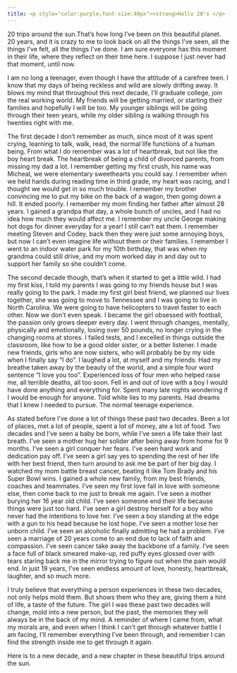 ```yaml
---
title: <p style="color:purple;font-size:40px"><strong>Hello 20's </p>
---
```

20 trips around the sun.That's how long I've been on this beautiful planet. 20 years, and it is crazy to me to look back on all the things I've seen, all the things I've felt, all the things I've done. I am sure everyone has this moment in their life, where they reflect on their time here. I suppose I just never had that moment, until now. 

I am no long a teenager, even though I have the attitude of a carefree teen. I know that my days of being reckless and wild are slowly drifting away. It blows my mind that throughout this next decade, I'll graduate college, join the real working world. My friends will be getting married, or starting their families and hopefully I will be too. My younger siblings will be going through their teen years, while my older sibling is walking through his twenties right with me. 

The first decade I don't remember as much, since most of it was spent crying, learning to talk, walk, read, the normal life functions of a human being. From what I do remember was a lot of heartbreak, but not like the boy heart break. The heartbreak of being a child of divorced parents, from missing my dad a lot. I remember getting my first crush, his name was Micheal, we were elementary sweethearts you could say. I remember when we held hands during reading time in third grade, my heart was racing, and I thought we would get in so much trouble. I remember my brother convincing me to put my bike on the back of a wagon, then going down a hill. It ended poorly. I remember my mom finding her father after almost 28 years. I gained a grandpa that day, a whole bunch of uncles, and I had no idea how much they would affect me. I remember my uncle George making hot dogs for dinner everyday for a year! I still can't eat them. I remember meeting Steven and Codey, back then they were just some annoying boys, but now I can't even imagine life without them or their families. I remember I went to an indoor water park for my 10th birthday, that was when my grandma could still drive, and my mom worked day in and day out to support her family so she couldn't come. 

The second decade though, that's when it started to get a little wild. I had my first kiss, I told my parents I was going to my friends house but I was really going to the park. I made my first girl best friend, we planned our lives together, she was going to move to Tennessee and I was going to live in North Carolina. We were going to have helicopters to travel faster to each other. Now we don't even speak. I became the girl obsessed with football, the passion only grows deeper every day. I went through changes, mentally, physically and emotionally, losing over 50 pounds, no longer crying in the changing rooms at stores. I failed tests, and I excelled in things outside the classroom, like how to be a good older sister, or a better listener. I made new friends, girls who are now sisters, who will probably be by my side when I finally say "I do". I laughed a lot, at myself and my friends. Had my breathe taken away by the beauty of the world, and a simple four word sentence "I love you too". Experienced loss of four men who helped raise me, all terrible deaths, all too soon. Fell in and out of love with a boy I would have done anything and everything for. Spent many late nights wondering if I would be enough for anyone. Told white lies to my parents. Had dreams that I knew I needed to pursue. The normal teenage experience. 

As stated before I've done a lot of things these past two decades. Been a lot of places, met a lot of people, spent a lot of money, ate a lot of food. Two decades and I've seen a baby be born, while I've seen a life take their last breath. I've seen a mother hug her solider after being away from home for 9 months. I've seen a girl conquer her fears. I've seen hard work and dedication pay off. I've seen a girl say yes to spending the rest of her life with her best friend, then turn around to ask me be part of her big day. I watched my mom battle breast cancer, beating it like Tom Brady and his Super Bowl wins. I gained a whole new family, from my best friends, coaches and teammates. I've seen my first love fall in love with someone else, then come back to me just to break me again. I've seen a mother burying her 16 year old child. I've seen someone end their life because things were just too hard. I've seen a girl destroy herself for a boy who never had the intentions to love her. I've seen a boy standing at the edge with a gun to his head because he lost hope. I've seen a mother lose her unborn child. I've seen an alcoholic finally admitting he had a problem. I've seen a marriage of 20 years come to an end due to lack of faith and compassion. I've seen cancer take away the backbone of a family. I've seen a face full of black smeared make-up, red puffy eyes glossed over with tears staring back me in the mirror trying to figure out when the pain would end. In just 19 years, I've seen endless amount of love, honesty, heartbreak, laughter, and so much more. 

I truly believe that everything a person experiences in these two decades, not only helps mold them. But shows them who they are, giving them a hint of life, a taste of the future. The girl I was these past two decades will change, mold into a new person, but the past, the memories they will always be in the back of my mind. A reminder of where I came from, what my morals are, and even when I think I can't get through whatever battle I am facing, I'll remember everything I've been through, and remember I can find the strength inside me to get through it again. 

Here is to a new decade, and a new chapter in these beautiful trips around the sun.  